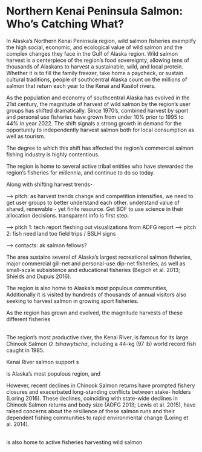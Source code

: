 # Northern Kenai Peninsula Salmon: Who's Catching What? {.unnumbered}

In Alaska's Northern Kenai Peninsula region, wild salmon fisheries exemplify the high social, economic, and ecological value of wild salmon and the complex changes they face in the Gulf of Alaska region. Wild salmon harvest is a centerpiece of the region's food sovereignty, allowing tens of thousands of Alaskans to harvest a sustainable, wild, and local protein. Whether it is to fill the family freezer, take home a paycheck, or sustain cultural traditions, people of southcentral Alaska count on the millions of salmon that return each year to the Kenai and Kasilof rivers.

As the population and economy of southcentral Alaska has evolved in the 21st century, the magnitude of harvest of wild salmon by the region's user groups has shifted dramatically. Since 1970's, combined harvest by sport and personal use fisheries have grown from under 10% prior to 1995 to 44% in year 2022. The shift signals a strong growth in demand for the opportunity to independently harvest salmon both for local consumption as well as tourism.

The degree to which this shift has affected the region's commercial salmon fishing industry is highly contentious.



The region is home to several active tribal entities who have stewarded the region's fisheries for millennia, and continue to do so today.



Along with shifting harvest trends-



 --> pitch: as harvest trends change and competition intensifies, we need to get user groups to better understand each other. understand value of shared, renewable - yet finite resource. Get BOF to use science in their allocation decisions. transparent info is first step.
 
--> pitch 1: tech report fleshing out visualizations from ADFG report
--> pitch 2: fish need land too field trips / BSLH signs
 
 --> contacts: ak salmon fellows?




The area sustains several of Alaska’s largest recreational salmon fisheries, major commercial gill-net and personal-use dip-net fisheries, as well as small-scale subsistence and educational fisheries (Begich et al. 2013; Shields and Dupuis 2016).




The region is also home to Alaska's most populous communities, Additionally it is visited by hundreds of thousands of annual visitors also seeking to harvest salmon in growing sport fisheries.

As the region has grown and evolved, the magnitude harvests of these different fisheries

\
The region's most productive river, the Kenai River, is famous for its large Chinook Salmon *O. tshawytscha*, including a 44-kg (97 lb) world record fish caught in 1985.

Kenai River salmon support s

is Alaska's most populous region, and

However, recent declines in Chinook Salmon returns have prompted fishery closures and exacerbated long-standing conflicts between stake- holders (Loring 2016). These declines, coinciding with state-wide declines in Chinook Salmon returns and body size (ADFG 2013; Lewis et al. 2015), have raised concerns about the resilience of these salmon runs and their dependent fishing communities to rapid environmental change (Loring et al. 2014).

\
is also home to active fisheries harvesting wild salmon
